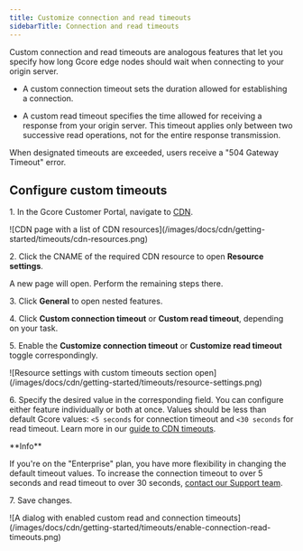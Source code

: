 ---
title: Customize connection and read timeouts
sidebarTitle: Connection and read timeouts
---

Custom connection and read timeouts are analogous features that let you specify how long Gcore edge nodes should wait when connecting to your origin server.

  * A custom connection timeout sets the duration allowed for establishing a connection.

  * A custom read timeout specifies the time allowed for receiving a response from your origin server. This timeout applies only between two successive read operations, not for the entire response transmission.




When designated timeouts are exceeded, users receive a "504 Gateway Timeout" error. 

## Configure custom timeouts

1\. In the Gcore Customer Portal, navigate to [CDN](https://portal.gcore.com/cdn/resources/list).


<Frame>![CDN page with a list of CDN resources](/images/docs/cdn/getting-started/timeouts/cdn-resources.png)</Frame>



2\. Click the CNAME of the required CDN resource to open **Resource settings**.

A new page will open. Perform the remaining steps there.

3\. Click **General** to open nested features.

4\. Click **Custom connection timeout** or **Custom read timeout**, depending on your task. 

5\. Enable the **Customize connection timeout** or **Customize read timeout** toggle correspondingly. 


<Frame>![Resource settings with custom timeouts section open](/images/docs/cdn/getting-started/timeouts/resource-settings.png)</Frame>



6\. Specify the desired value in the corresponding field. You can configure either feature individually or both at once. Values should be less than default Gcore values: `<5 seconds` for connection timeout and `<30 seconds` for read timeout. Learn more in our [guide to CDN timeouts](/cdn/getting-started/cdn-timeouts).

<Info>
**Info**

If you're on the "Enterprise" plan, you have more flexibility in changing the default timeout values. To increase the connection timeout to over 5 seconds and read timeout to over 30 seconds, [contact our Support team](mailto:support@gcore.com).
</Info>

7\. Save changes. 


<Frame>![A dialog with enabled custom read and connection timeouts](/images/docs/cdn/getting-started/timeouts/enable-connection-read-timeouts.png)</Frame>
